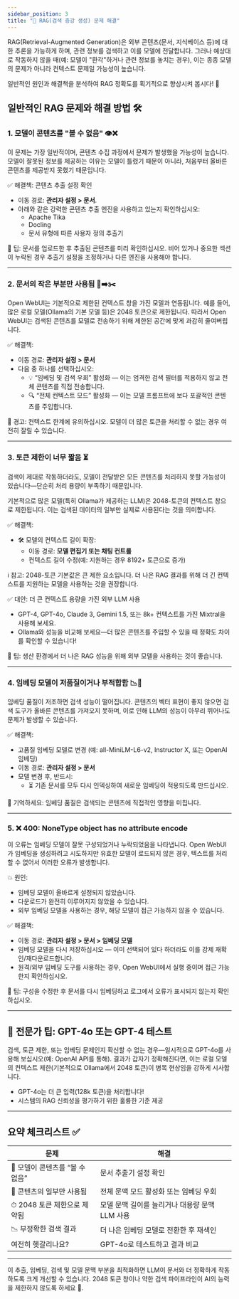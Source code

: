 ```yaml
---
sidebar_position: 3
title: "🧠 RAG(검색 증강 생성) 문제 해결"
---
```


RAG(Retrieval-Augmented Generation)은 외부 콘텐츠(문서, 지식베이스 등)에 대한 추론을 가능하게 하며, 관련 정보를 검색하고 이를 모델에 전달합니다. 그러나 예상대로 작동하지 않을 때(예: 모델이 "환각"하거나 관련 정보를 놓치는 경우), 이는 종종 모델의 문제가 아니라 컨텍스트 문제일 가능성이 높습니다.

일반적인 원인과 해결책을 분석하여 RAG 정확도를 획기적으로 향상시켜 봅시다! 🚀

## 일반적인 RAG 문제와 해결 방법 🛠️

### 1. 모델이 콘텐츠를 "볼 수 없음" 👁️❌

이 문제는 가장 일반적이며, 콘텐츠 수집 과정에서 문제가 발생했을 가능성이 높습니다. 모델이 잘못된 정보를 제공하는 이유는 모델이 틀렸기 때문이 아니라, 처음부터 올바른 콘텐츠를 제공받지 못했기 때문입니다.

✅ 해결책: 콘텐츠 추출 설정 확인

- 이동 경로: **관리자 설정 > 문서**.
- 아래와 같은 강력한 콘텐츠 추출 엔진을 사용하고 있는지 확인하십시오:
  - Apache Tika
  - Docling
  - 문서 유형에 따른 사용자 정의 추출기

📌 팁: 문서를 업로드한 후 추출된 콘텐츠를 미리 확인하십시오. 비어 있거나 중요한 섹션이 누락된 경우 추출기 설정을 조정하거나 다른 엔진을 사용해야 합니다.

---

### 2. 문서의 작은 부분만 사용됨 📄➡️✂️

Open WebUI는 기본적으로 제한된 컨텍스트 창을 가진 모델과 연동됩니다. 예를 들어, 많은 로컬 모델(Ollama의 기본 모델 등)은 2048 토큰으로 제한됩니다. 따라서 Open WebUI는 검색된 콘텐츠를 모델로 전송하기 위해 제한된 공간에 맞게 과감히 줄여버립니다.

✅ 해결책:

- 이동 경로: **관리자 설정 > 문서**
- 다음 중 하나를 선택하십시오:
  - 💡 “임베딩 및 검색 우회” 활성화 — 이는 엄격한 검색 필터를 적용하지 않고 전체 콘텐츠를 직접 전송합니다.
  - 🔍 “전체 컨텍스트 모드” 활성화 — 이는 모델 프롬프트에 보다 포괄적인 콘텐츠를 주입합니다.

📌 경고: 컨텍스트 한계에 유의하십시오. 모델이 더 많은 토큰을 처리할 수 없는 경우 여전히 잘릴 수 있습니다.

---

### 3. 토큰 제한이 너무 짧음 ⏳

검색이 제대로 작동하더라도, 모델이 전달받은 모든 콘텐츠를 처리하지 못할 가능성이 있습니다—단순히 처리 용량이 부족하기 때문입니다.

기본적으로 많은 모델(특히 Ollama가 제공하는 LLM)은 2048-토큰의 컨텍스트 창으로 제한됩니다. 이는 검색된 데이터의 일부만 실제로 사용된다는 것을 의미합니다.

✅ 해결책:

- 🛠️ 모델의 컨텍스트 길이 확장:
  - 이동 경로: **모델 편집기 또는 채팅 컨트롤**
  - 컨텍스트 길이 수정(예: 지원하는 경우 8192+ 토큰으로 증가)

ℹ️ 참고: 2048-토큰 기본값은 큰 제한 요소입니다. 더 나은 RAG 결과를 위해 더 긴 컨텍스트를 지원하는 모델을 사용하는 것을 권장합니다.

✅ 대안: 더 큰 컨텍스트 용량을 가진 외부 LLM 사용

- GPT-4, GPT-4o, Claude 3, Gemini 1.5, 또는 8k+ 컨텍스트를 가진 Mixtral을 사용해 보세요.
- Ollama와 성능을 비교해 보세요—더 많은 콘텐츠를 주입할 수 있을 때 정확도 차이를 확인할 수 있습니다!

📌 팁: 생산 환경에서 더 나은 RAG 성능을 위해 외부 모델을 사용하는 것이 좋습니다.

---

### 4. 임베딩 모델이 저품질이거나 부적합함 📉🧠

임베딩 품질이 저조하면 검색 성능이 떨어집니다. 콘텐츠의 벡터 표현이 좋지 않으면 검색 도구가 올바른 콘텐츠를 가져오지 못하며, 이로 인해 LLM의 성능이 아무리 뛰어나도 문제가 발생할 수 있습니다.

✅ 해결책:

- 고품질 임베딩 모델로 변경 (예: all-MiniLM-L6-v2, Instructor X, 또는 OpenAI 임베딩)
- 이동 경로: **관리자 설정 > 문서**
- 모델 변경 후, 반드시:
  - ⏳ 기존 문서를 모두 다시 인덱싱하여 새로운 임베딩이 적용되도록 만드십시오.

📌 기억하세요: 임베딩 품질은 검색되는 콘텐츠에 직접적인 영향을 미칩니다.

---

### 5. ❌ 400: NoneType object has no attribute encode

이 오류는 임베딩 모델이 잘못 구성되었거나 누락되었음을 나타냅니다. Open WebUI가 임베딩을 생성하려고 시도하지만 유효한 모델이 로드되지 않은 경우, 텍스트를 처리할 수 없어서 이러한 오류가 발생합니다.

💥 원인:
- 임베딩 모델이 올바르게 설정되지 않았습니다.
- 다운로드가 완전히 이루어지지 않았을 수 있습니다.
- 외부 임베딩 모델을 사용하는 경우, 해당 모델이 접근 가능하지 않을 수 있습니다.

✅ 해결책:

- 이동 경로: **관리자 설정 > 문서 > 임베딩 모델**
- 임베딩 모델을 다시 저장하십시오 — 이미 선택되어 있다 하더라도 이를 강제 재확인/재다운로드합니다.
- 원격/외부 임베딩 도구를 사용하는 경우, Open WebUI에서 실행 중이며 접근 가능한지 확인하십시오.

📌 팁: 구성을 수정한 후 문서를 다시 임베딩하고 로그에서 오류가 표시되지 않는지 확인하십시오.

---

## 🧪 전문가 팁: GPT-4o 또는 GPT-4 테스트

검색, 토큰 제한, 또는 임베딩 문제인지 확신할 수 없는 경우—일시적으로 GPT-4o를 사용해 보십시오(예: OpenAI API를 통해). 결과가 갑자기 정확해진다면, 이는 로컬 모델의 컨텍스트 제한(기본적으로 Ollama에서 2048 토큰)이 병목 현상임을 강하게 시사합니다.

- GPT-4o는 더 큰 입력(128k 토큰)을 처리합니다!
- 시스템의 RAG 신뢰성을 평가하기 위한 훌륭한 기준 제공

---

## 요약 체크리스트 ✅

| 문제 | 해결 |
|--------|------|
| 🤔 모델이 콘텐츠를 “볼 수 없음” | 문서 추출기 설정 확인 |
| 🧹 콘텐츠의 일부만 사용됨 | 전체 문맥 모드 활성화 또는 임베딩 우회 |
| ⏱ 2048 토큰 제한으로 제약됨 | 모델 문맥 길이를 늘리거나 대용량 문맥 LLM 사용 |
| 📉 부정확한 검색 결과 | 더 나은 임베딩 모델로 전환한 후 재색인 |
| 여전히 헷갈리나요? | GPT-4o로 테스트하고 결과 비교 |

---

이 추출, 임베딩, 검색 및 모델 문맥 부분을 최적화하면 LLM이 문서와 더 정확하게 작동하도록 크게 개선할 수 있습니다. 2048 토큰 창이나 약한 검색 파이프라인이 AI의 능력을 제한하지 않도록 하세요 🎯.
